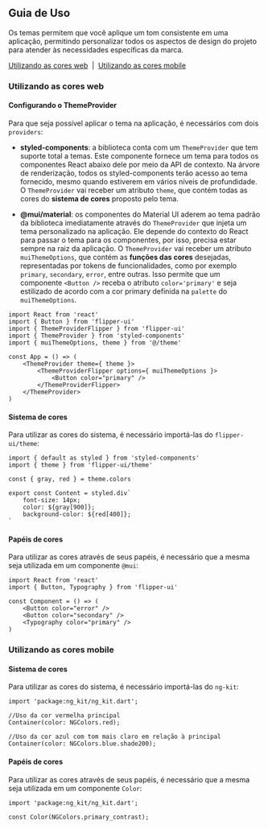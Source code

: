 
<Meta title="Estilos/Cores/Guia de Uso" />

## Guia de Uso

Os temas permitem que você aplique um tom consistente em uma aplicação, permitindo personalizar todos
os aspectos de design do projeto para atender às necessidades específicas da marca.

[Utilizando as cores web](#utilizando-as-cores-web)
&nbsp;|&nbsp;
[Utilizando as cores mobile](#utilizando-as-cores-mobile)

### Utilizando as cores web

#### Configurando o ThemeProvider

Para que seja possível aplicar o tema na aplicação, é necessários com dois `providers`:

- **styled-components**: a biblioteca conta com um `ThemeProvider` que tem suporte total a temas.
Este componente fornece um tema para todos os componentes React abaixo dele por meio da API de contexto.
Na árvore de renderização, todos os styled-components terão acesso ao tema fornecido, mesmo quando estiverem em vários níveis de profundidade.
O `ThemeProvider` vai receber um atributo `theme`, que contém todas as cores do **sistema de cores** proposto pelo tema.

- **@mui/material**: os componentes do Material UI aderem ao tema padrão da biblioteca imediatamente
através do `ThemeProvider` que injeta um tema personalizado na aplicação. Ele depende do contexto do React para
passar o tema para os componentes, por isso, precisa estar sempre na raiz da aplicação. O `ThemeProvider` vai receber um
atributo `muiThemeOptions`, que contém as **funções das cores** desejadas, representadas por tokens de funcionalidades, como
por exemplo `primary`, `secondary`, `error`, entre outras. Isso permite que um componente `<Button />` receba o atributo `color='primary'`
e seja estilizado de acordo com a cor primary definida na `palette` do `muiThemeOptions`.

```tsx
import React from 'react'
import { Button } from 'flipper-ui'
import { ThemeProviderFlipper } from 'flipper-ui'
import { ThemeProvider } from 'styled-components'
import { muiThemeOptions, theme } from '@/theme'

const App = () => (
    <ThemeProvider theme={ theme }>
        <ThemeProviderFlipper options={ muiThemeOptions }>
            <Button color="primary" />
        </ThemeProviderFlipper>
    </ThemeProvider>
)
```


#### Sistema de cores

Para utilizar as cores do sistema, é necessário importá-las do `flipper-ui/theme`:

```tsx
import { default as styled } from 'styled-components'
import { theme } from 'flipper-ui/theme'

const { gray, red } = theme.colors

export const Content = styled.div`
    font-size: 14px;
    color: ${gray[900]};
    background-color: ${red[400]};
`
```

#### Papéis de cores

Para utilizar as cores através de seus papéis, é necessário que a mesma seja utilizada em um componente `@mui`:

```tsx
import React from 'react'
import { Button, Typography } from 'flipper-ui'

const Component = () => (
    <Button color="error" />
    <Button color="secondary" />
    <Typography color="primary" />
)
```

### Utilizando as cores mobile

#### Sistema de cores

Para utilizar as cores do sistema, é necessário importá-las do `ng-kit`:

```tsx
import 'package:ng_kit/ng_kit.dart';

//Uso da cor vermelha principal
Container(color: NGColors.red);

//Uso da cor azul com tom mais claro em relação à principal
Container(color: NGColors.blue.shade200);
```

#### Papéis de cores

Para utilizar as cores através de seus papéis, é necessário que a mesma seja utilizada em um componente `Color`:

```tsx
import 'package:ng_kit/ng_kit.dart';

const Color(NGColors.primary_contrast);
```
